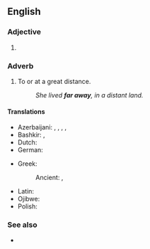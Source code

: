 {{also|faraway}}
==English==

===Adjective===
{{en-adj|-}}

# {{alternative spelling of|en|faraway}}

===Adverb===
{{en-adv|farther away|sup=farthest away}}

# To or at a great distance.
#: ''She lived '''far away''', in a distant land.''

====Translations====
{{trans-top}}
* Azerbaijani: {{t+|az|uzaq}}, {{t|az|[[uzaq|uzaqda]]}}, {{t|az|[[iraq|iraqda]]}}, {{t|az|iraq}}, {{t|az|[[uzaqlar|uzaqlarda]]}}
* Bashkir: {{t|ba|алыҫ|sc=Cyrl}}, {{t|ba|йыраҡ|sc=Cyrl}}
* Dutch: {{t|nl|ver weg}}
* German: {{t|de|weit weg}}
{{trans-mid}}
* Greek:
*: Ancient: {{t|grc|πόρρω}}, {{t|grc|τῆλε}}
* Latin: {{t+|la|procul}}
* Ojibwe: {{t|oj|waasaw-}}
* Polish: {{t+|pl|hen}}
{{trans-bottom}}

===See also===
* {{l|en|far and away}}